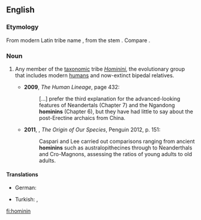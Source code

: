 ==English==
===Etymology===
From modern Latin tribe name {{term|lang=la||Hominini}}, from the stem {{etyl|la|en}} {{term|homo||man}}. Compare {{term|hominid|lang=en}}.

===Noun===
{{en-noun}}

# {{context|palaeontology|lang=en}} Any member of the [[taxonomic]] tribe ''[[Hominini]]'', the evolutionary group that includes modern [[human]]s and now-extinct bipedal relatives. {{defdate|from 20th c.}}
#* '''2009''', ''The Human Lineage'', page 432:
#*: [...] prefer the third explanation for the advanced-looking features of Neandertals (Chapter 7) and the Ngandong '''hominins''' (Chapter 6), but they have had little to say about the post-Erectine archaics from China.
#*'''2011''', {{w|Chris Stringer}}, ''The Origin of Our Species'', Penguin 2012, p. 151:
#*:Caspari and Lee carried out comparisons ranging from ancient '''hominins''' such as australopithecines through to Neanderthals and Cro-Magnons, assessing the ratios of young adults to old adults.

====Translations====
{{trans-top|member of the tribe ''Hominini''}}
* German: <!--the singular form doesn't seem to be used often enough to meet CFI: {{t|de|Hominini}}, -->{{t|de|Hominini|p}}
{{trans-mid}}
* Turkish: {{t|tr|hominini|p}}, {{t|tr|insanımsı|p}}
{{trans-bottom}}

[[fi:hominin]]